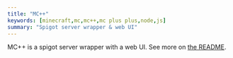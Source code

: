 ```yaml
---
title: "MC++"
keywords: [minecraft,mc,mc++,mc plus plus,node,js]
summary: "Spigot server wrapper & web UI"
---
```


MC++ is a spigot server wrapper with a web UI. See more on [the README](https://github.com/realprogrammer5000/mc-plus-plus).
